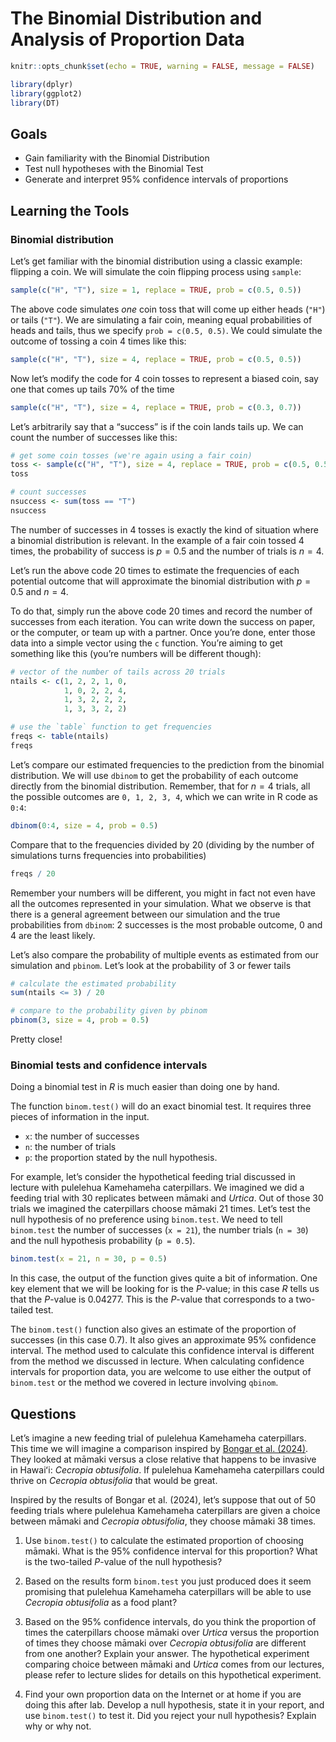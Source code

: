 # The Binomial Distribution and Analysis of Proportion Data


```r
knitr::opts_chunk$set(echo = TRUE, warning = FALSE, message = FALSE)

library(dplyr)
library(ggplot2)
library(DT)
```


## Goals

- Gain familiarity with the Binomial Distribution
- Test null hypotheses with the Binomial Test
- Generate and interpret 95% confidence intervals of proportions

## Learning the Tools

### Binomial distribution

Let's get familiar with the binomial distribution using a classic example: flipping a coin.  We will simulate the coin flipping process using `sample`:

```r
sample(c("H", "T"), size = 1, replace = TRUE, prob = c(0.5, 0.5))
```

The above code simulates *one* coin toss that will come up either heads (`"H"`) or tails (`"T"`). We are simulating a fair coin, meaning equal probabilities of heads and tails, thus we specify `prob = c(0.5, 0.5)`. We could simulate the outcome of tossing a coin 4 times like this:

```r
sample(c("H", "T"), size = 4, replace = TRUE, prob = c(0.5, 0.5))
```

Now let's modify the code for 4 coin tosses to represent a biased coin, say one that comes up tails 70% of the time

```r
sample(c("H", "T"), size = 4, replace = TRUE, prob = c(0.3, 0.7))
```


Let's arbitrarily say that a "success" is if the coin lands tails up. We can count the number of successes like this:

```r
# get some coin tosses (we're again using a fair coin)
toss <- sample(c("H", "T"), size = 4, replace = TRUE, prob = c(0.5, 0.5))
toss

# count successes
nsuccess <- sum(toss == "T")
nsuccess
```

The number of successes in 4 tosses is exactly the kind of situation where a binomial distribution is relevant.  In the example of a fair coin tossed 4 times, the probability of success is $p = 0.5$ and the number of trials is $n = 4$. 

Let's run the above code 20 times to estimate the frequencies of each potential outcome that will approximate the binomial distribution with $p = 0.5$ and $n = 4$.

To do that, simply run the above code 20 times and record the number of successes from each iteration.  You can write down the success on paper, or the computer, or team up with a partner. Once you're done, enter those data into a simple vector using the `c` function. You're aiming to get something like this (you're numbers will be different though):

```r
# vector of the number of tails across 20 trials
ntails <- c(1, 2, 2, 1, 0, 
            1, 0, 2, 2, 4, 
            1, 3, 2, 2, 2, 
            1, 3, 3, 2, 2)

# use the `table` function to get frequencies
freqs <- table(ntails)
freqs
```

Let's compare our estimated frequencies to the prediction from the binomial distribution. We will use `dbinom` to get the probability of each outcome directly from the binomial distribution.  Remember, that for $n = 4$ trials, all the possible outcomes are `0, 1, 2, 3, 4`, which we can write in R code as `0:4`:

```r
dbinom(0:4, size = 4, prob = 0.5)
```

Compare that to the frequencies divided by 20 (dividing by the number of simulations turns frequencies into probabilities)

```r
freqs / 20
```


Remember your numbers will be different, you might in fact not even have all the outcomes represented in your simulation. What we observe is that there is a general agreement between our simulation and the true probabilities from `dbinom`: 2 successes is the most probable outcome, 0 and 4 are the least likely.

Let's also compare the probability of multiple events as estimated from our simulation and `pbinom`. Let's look at the probability of 3 or fewer tails

```r
# calculate the estimated probability
sum(ntails <= 3) / 20

# compare to the probability given by pbinom
pbinom(3, size = 4, prob = 0.5)
```


Pretty close!

### Binomial tests and confidence intervals

Doing a binomial test in *R* is much easier than doing one by hand.

The function `binom.test()` will do an exact binomial test. It requires three pieces of information in the input.

  * `x`: the number of successes
  * `n`: the number of trials 
  * `p`: the proportion stated by the null hypothesis.

For example, let's consider the hypothetical feeding trial discussed in lecture with pulelehua Kamehameha caterpillars. We imagined we did a feeding trial with 30 replicates between māmaki and *Urtica*. Out of those 30 trials we imagined the caterpillars choose māmaki 21 times. Let's test the null hypothesis of no preference using `binom.test`. We need to tell `binom.test` the number of successes (`x = 21`), the number trials (`n = 30`) and the null hypothesis probability (`p = 0.5`).

```r

binom.test(x = 21, n = 30, p = 0.5)

```

In this case, the output of the function gives quite a bit of information. One key element that we will be looking for is the *P*-value; in this case *R* tells us that the *P*-value is 0.04277. This is the *P*-value that corresponds to a two-tailed test.

The `binom.test()` function also gives an estimate of the proportion of successes (in this case 0.7). It also gives an approximate 95% confidence interval.  The method used to calculate this confidence interval is different from the method we discussed in lecture. When calculating confidence intervals for proportion data, you are welcome to use either the output of `binom.test` or the method we covered in lecture involving `qbinom`.

## Questions

Let's imagine a new feeding trial of pulelehua Kamehameha caterpillars. This time we will imagine a comparison inspired by [Bongar et al. (2024)](https://onlinelibrary.wiley.com/doi/abs/10.1111/btp.13292). They looked at māmaki versus a close relative that happens to be invasive in Hawaiʻi: *Cecropia obtusifolia*. If pulelehua Kamehameha caterpillars could thrive on *Cecropia obtusifolia* that would be great.

Inspired by the results of Bongar et al. (2024), let's suppose that out of 50 feeding trials where pulelehua Kamehameha caterpillars are given a choice between māmaki and *Cecropia obtusifolia*, they choose māmaki 38 times. 

1. Use `binom.test()` to calculate the estimated proportion of choosing māmaki. What is the 95% confidence interval for this proportion? What is the two-tailed $P$-value of the null hypothesis?

2. Based on the results form `binom.test` you just produced does it seem promising that pulelehua Kamehameha caterpillars will be able to use *Cecropia obtusifolia* as a food plant?

3. Based on the 95% confidence intervals, do you think the proportion of times the caterpillars choose māmaki over *Urtica* versus the proportion of times they choose māmaki over *Cecropia obtusifolia* are different from one another? Explain your answer. The hypothetical experiment comparing choice between māmaki and *Urtica* comes from our lectures, please refer to lecture slides for details on this hypothetical experiment.

4. Find your own proportion data on the Internet or at home if you are doing this after lab. Develop a null hypothesis, state it in your report, and use `binom.test()` to test it. Did you reject your null hypothesis? Explain why or why not.
